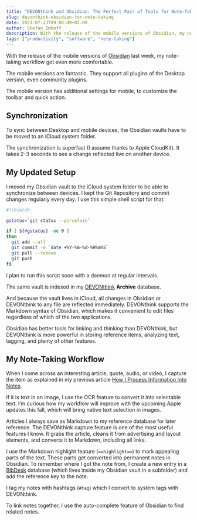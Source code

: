 ```yaml
---
title: "DEVONthink and Obsidian: The Perfect Pair of Tools for Note-Taking"
slug: devonthink-obsidian-for-note-taking
date: 2021-07-23T09:08:49+02:00
author: Stefan Imhoff
description: With the release of the mobile versions of Obsidian, my note-taking workflow with Obsidian and DEVONthink is now even more fun than before.
tags: ["productivity", "software", "note-taking"]
---
```


With the release of the mobile versions of [Obsidian](https://obsidian.md/) last week, my note-taking workflow got even more comfortable.

The mobile versions are fantastic. They support all plugins of the Desktop version, even community plugins.

The mobile version has additional settings for mobile, to customize the toolbar and quick action.

## Synchronization

To sync between Desktop and mobile devices, the Obsidian vaults have to be moved to an iCloud system folder.

The synchronization is superfast (I assume thanks to Apple CloudKit). It takes 2-3 seconds to see a change reflected live on another device.

## My Updated Setup

I moved my Obsidian vault to the iCloud system folder to be able to synchronize between devices. I kept the Git Repository and commit changes regularly every day. I use this simple shell script for that:

```bash
#!/bin/sh

gstatus=`git status --porcelain`

if [ ${#gstatus} -ne 0 ]
then
  git add --all
  git commit -m `date +%Y-%m-%d-%H%m%S`
  git pull --rebase
  git push
fi
```

I plan to run this script soon with a daemon at regular intervals.

The same vault is indexed in my [DEVONthink](https://devontechnologies.com/apps/devonthink) **Archive** database.

And because the vault lives in iCloud, all changes in Obsidian or DEVONthink to any file are reflected immediately. DEVONthink supports the Markdown syntax of Obsidian, which makes it convenient to edit files regardless of which of the two applications.

Obsidian has better tools for linking and thinking than DEVONthink, but DEVONthink is more powerful in storing reference items, analyzing text, tagging, and plenty of other features.

## My Note-Taking Workflow

When I come across an interesting article, quote, audio, or video, I capture the item as explained in my previous article [How I Process Information Into Notes](/processing-information-into-notes/).

If it is text in an image, I use the OCR feature to convert it into selectable text. I’m curious how my workflow will improve with the upcoming Apple updates this fall, which will bring native text selection in images.

Articles I always save as Markdown to my reference database for later reference. The DEVONthink capture feature is one of the most useful features I know. It grabs the article, cleans it from advertising and layout elements, and converts it to Markdown, including all links.

I use the Markdown highlight feature (`==highlight==`) to mark appealing parts of the text. These parts get converted into permanent notes in Obsidian. To remember where I got the note from, I create a new entry in a [BibDesk](https://bibdesk.sourceforge.io/) database (which lives inside my Obsidian vault in a subfolder) and add the reference key to the note.

I tag my notes with hashtags (`#tag`) which I convert to system tags with DEVONthink.

To link notes together, I use the auto-complete feature of Obsidian to find related notes.
